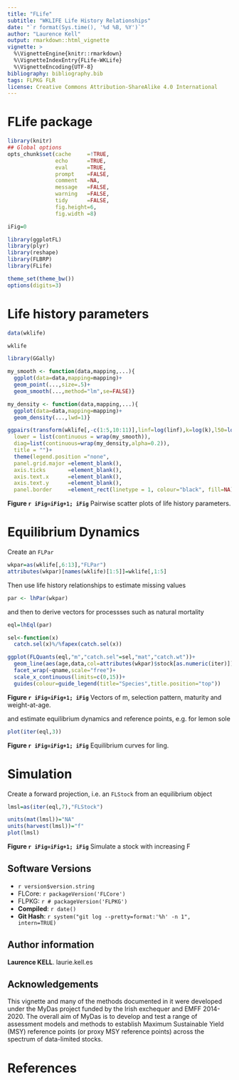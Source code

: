 ```yaml
---
title: "FLife"
subtitle: "WKLIFE Life History Relationships"
date: "`r format(Sys.time(), '%d %B, %Y')`"
author: "Laurence Kell"
output: rmarkdown::html_vignette
vignette: >
  %\VignetteEngine{knitr::rmarkdown}
  %\VignetteIndexEntry{FLife-WKLife}
  %\VignetteEncoding{UTF-8}
bibliography: bibliography.bib
tags: FLPKG FLR
license: Creative Commons Attribution-ShareAlike 4.0 International
---
```



# FLife package

```r
library(knitr)
## Global options
opts_chunk$set(cache     =!TRUE,
               echo      =TRUE,
               eval      =TRUE,
               prompt    =FALSE,
               comment   =NA,
               message   =FALSE,
               warning   =FALSE,
               tidy      =FALSE,
               fig.height=6,
               fig.width =8)

iFig=0
```


```r
library(ggplotFL)
library(plyr)
library(reshape)
library(FLBRP)
library(FLife)
```

```r
theme_set(theme_bw())
options(digits=3)
```

# Life history parameters
```r
data(wklife)

wklife
```


```r
library(GGally)

my_smooth <- function(data,mapping,...){
  ggplot(data=data,mapping=mapping)+
  geom_point(...,size=.5)+
  geom_smooth(...,method="lm",se=FALSE)}

my_density <- function(data,mapping,...){
  ggplot(data=data,mapping=mapping)+
  geom_density(...,lwd=1)}

ggpairs(transform(wklife[,-c(1:5,10:11)],linf=log(linf),k=log(k),l50=log(l50)),
  lower = list(continuous = wrap(my_smooth)),
  diag=list(continuous=wrap(my_density,alpha=0.2)),
  title = "")+
  theme(legend.position ="none",
  panel.grid.major =element_blank(),
  axis.ticks       =element_blank(),
  axis.text.x      =element_blank(),
  axis.text.y      =element_blank(),
  panel.border     =element_rect(linetype = 1, colour="black", fill=NA))
```

**Figure `r iFig=iFig+1; iFig`** Pairwise scatter plots of life history parameters.


# Equilibrium Dynamics

Create an `FLPar`
```r
wkpar=as(wklife[,6:13],"FLPar")
attributes(wkpar)[names(wklife)[1:5]]=wklife[,1:5]
```

Then use life history relationships to estimate missing values  
```r
par <- lhPar(wkpar)
```

and then to derive vectors for processses such as natural mortality 
 
```r
eql=lhEql(par)
```

```r
sel<-function(x) 
  catch.sel(x)%/%fapex(catch.sel(x))

ggplot(FLQuants(eql,"m","catch.sel"=sel,"mat","catch.wt"))+
  geom_line(aes(age,data,col=attributes(wkpar)$stock[as.numeric(iter)]))+
  facet_wrap(~qname,scale="free")+
  scale_x_continuous(limits=c(0,15))+
  guides(colour=guide_legend(title="Species",title.position="top"))
```

**Figure `r iFig=iFig+1; iFig`** Vectors of m, selection pattern, maturity and weight-at-age.

and estimate equilibrium dynamics and reference points, e.g. for lemon sole

```r
plot(iter(eql,3))
```

**Figure `r iFig=iFig+1; iFig`** Equilibrium curves for ling.

# Simulation

Create a forward projection, i.e. an `FLStock` from an equilibrium object

```r
lmsl=as(iter(eql,7),"FLStock")

units(mat(lmsl))="NA"
units(harvest(lmsl))="f"
plot(lmsl)
```

**Figure `r iFig=iFig+1; iFig`** Simulate a stock with increasing F

## Software Versions

* `r version$version.string`
* FLCore: `r packageVersion('FLCore')`
* FLPKG: `r # packageVersion('FLPKG')`
* **Compiled**: `r date()`
* **Git Hash**: `r system("git log --pretty=format:'%h' -n 1", intern=TRUE)`

## Author information

**Laurence KELL**. laurie.kell.es


## Acknowledgements

This vignette and many of the methods documented in it were developed under the MyDas project funded by the Irish exchequer and EMFF 2014-2020. The overall aim of MyDas is to develop and test a range of assessment models and methods to establish Maximum Sustainable Yield (MSY) reference points (or proxy MSY reference points) across the spectrum of data-limited stocks.

# References {#References}


